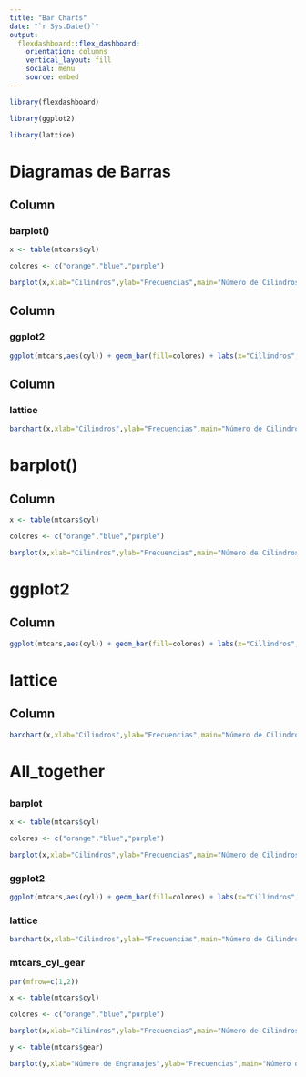 ```yaml
---
title: "Bar Charts"
date: "`r Sys.Date()`"
output: 
  flexdashboard::flex_dashboard:
    orientation: columns
    vertical_layout: fill
    social: menu
    source: embed
---
```


```r
library(flexdashboard)

library(ggplot2)

library(lattice)
```


# Diagramas de Barras {data-icon="fa-chart-bar"}

Column {data-width=333}
-----------------------------------------------------------------------

### barplot()

```r
x <- table(mtcars$cyl)

colores <- c("orange","blue","purple")

barplot(x,xlab="Cilindros",ylab="Frecuencias",main="Número de Cilindros",col=colores)
```

Column {data-width=333}
-----------------------------------------------------------------------

### ggplot2

```r
ggplot(mtcars,aes(cyl)) + geom_bar(fill=colores) + labs(x="Cillindros",y="Frecuencias",title="Número de Cilindros") + theme_dark()

```

Column {data-width=334}
-----------------------------------------------------------------------

### lattice

```r
barchart(x,xlab="Cilindros",ylab="Frecuencias",main="Número de Cilindros",col=colores,horizontal=FALSE)
```


# barplot() {data-icon="fa-chart-bar"}


Column {data-width=1000}
-------------------------------------------------------------------------

```r
x <- table(mtcars$cyl)

colores <- c("orange","blue","purple")

barplot(x,xlab="Cilindros",ylab="Frecuencias",main="Número de Cilindros",col=colores)
```



# ggplot2 {data-icon="fa-chart-bar"}


Column {data-width=1000}
------------------------------------------------------------------------------

```r
ggplot(mtcars,aes(cyl)) + geom_bar(fill=colores) + labs(x="Cillindros",y="Frecuencias",title="Número de Cilindros") + theme_dark()

```


# lattice {data-icon="fa-chart-bar"}


Column {data-width=1000}
--------------------------------------------------------------------------------


```r
barchart(x,xlab="Cilindros",ylab="Frecuencias",main="Número de Cilindros",col=colores,horizontal=FALSE)
```


# All_together {data-icon="fa-chart-bar"}


## {.tabset}

### barplot

```r
x <- table(mtcars$cyl)

colores <- c("orange","blue","purple")

barplot(x,xlab="Cilindros",ylab="Frecuencias",main="Número de Cilindros",col=colores)
```

### ggplot2

```r
ggplot(mtcars,aes(cyl)) + geom_bar(fill=colores) + labs(x="Cillindros",y="Frecuencias",title="Número de Cilindros") + theme_dark()

```


### lattice


```r
barchart(x,xlab="Cilindros",ylab="Frecuencias",main="Número de Cilindros",col=colores,horizontal=FALSE)
```


### mtcars_cyl_gear

```r

par(mfrow=c(1,2))

x <- table(mtcars$cyl)

colores <- c("orange","blue","purple")

barplot(x,xlab="Cilindros",ylab="Frecuencias",main="Número de Cilindros",col=colores)

y <- table(mtcars$gear)

barplot(y,xlab="Número de Engranajes",ylab="Frecuencias",main="Número de Engranajes",col=rainbow(3))
```

